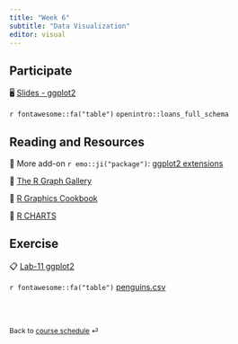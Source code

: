 ```yaml
---
title: "Week 6"
subtitle: "Data Visualization"
editor: visual
---
```


::: callout-important
:::

## Participate

🖥️ [Slides - ggplot2](/slides/09-ggplot2.html)

`r fontawesome::fa("table")` `openintro::loans_full_schema`

## Reading and Resources

📖 More add-on `r emo::ji("package")`: [ggplot2 extensions](https://exts.ggplot2.tidyverse.org/gallery/)

📖 [The R Graph Gallery](https://www.r-graph-gallery.com/index.html)

📖 [R Graphics Cookbook](https://r-graphics.org/)

📖 [R CHARTS](https://r-charts.com/)

## Exercise

📋 [Lab-11 ggplot2](/exercise/lab11-ggplot2.html)

`r fontawesome::fa("table")` [penguins.csv](/slides/data/penguins.csv)

<br><br>

::: {style="font-size: 0.875em;"}
Back to [course schedule](/ "Course schedule") ⏎
:::
